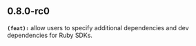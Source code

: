 ## 0.8.0-rc0
**`(feat):`** allow users to specify additional dependencies and dev dependencies for Ruby SDKs.

